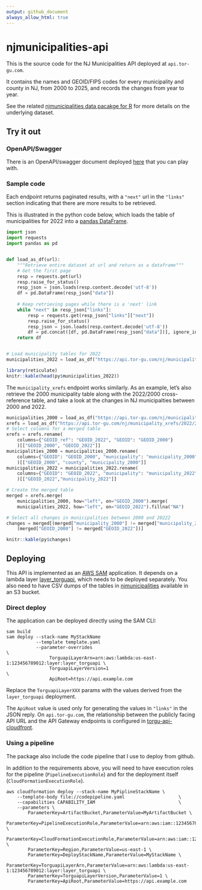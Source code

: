 ```yaml
---
output: github_document
always_allow_html: true
---
```


# njmunicipalities-api

This is the source code for the NJ Municipalities API deployed at `api.tor-gu.com`.

It contains the names and GEOID/FIPS codes for every municipality and county in NJ, from 2000 to 2025, and records the changes from year to year.

See the related [njmunicipalities data pacakge for R](https://github.com/tor-gu/njmunicipalities) for 
more details on the underlying dataset.

## Try it out

### OpenAPI/Swagger
There is an OpenAPI/swagger document deployed [here](https://tor-gu.com/apis/njmunicipalities.html)
that you can play with.


### Sample code
Each endpoint returns paginated results, with a `"next"` url in the `"links"` section 
indicating that there are more results to be retrieved.

This is illustrated in the python code below, which loads the table of municipalities for 2022 
into a [pandas DataFrame](https://pandas.pydata.org/docs/reference/api/pandas.DataFrame.html).
```python
import json
import requests
import pandas as pd


def load_as_df(url):
	"""Retrieve entire dataset at url and return as a dataframe"""
    # Get the first page
	resp = requests.get(url)
	resp.raise_for_status()
	resp_json = json.loads(resp.content.decode('utf-8'))
	df = pd.DataFrame(resp_json["data"])
    
    # Keep retrieving pages while there is a 'next' link
	while "next" in resp_json["links"]:
		resp = requests.get(resp_json["links"]["next"])
		resp.raise_for_status()
		resp_json = json.loads(resp.content.decode('utf-8'))
		df = pd.concat([df, pd.DataFrame(resp_json["data"])], ignore_index = True)
	return df


# Load municipality tables for 2022
municipalities_2022 = load_as_df("https://api.tor-gu.com/nj/municipalities/2022")
```
```r
library(reticulate)
knitr::kable(head(py$municipalities_2022))
```

The `municipality_xrefs` endpoint works similarly. As an example, let's also retrieve the 
2000 municipality table along with the 2022/2000 cross-reference table, and take a look
at the changes in NJ municipalties between 2000 and 2022.
```python
municipalities_2000 = load_as_df("https://api.tor-gu.com/nj/municipalities/2000")
xrefs = load_as_df("https://api.tor-gu.com/nj/municipality_xrefs/2022/2000")
# Select columns for a merged table
xrefs = xrefs.rename(
	columns={"GEOID_ref": "GEOID_2022", "GEOID": "GEOID_2000"}
	)[["GEOID_2000", "GEOID_2022"]]
municipalities_2000 = municipalities_2000.rename(
	columns={"GEOID": "GEOID_2000", "municipality": "municipality_2000"}
	)[["GEOID_2000", "county", "municipality_2000"]]
municipalities_2022 = municipalities_2022.rename(
	columns={"GEOID": "GEOID_2022", "municipality": "municipality_2022"}
	)[["GEOID_2022","municipality_2022"]]

# Create the merged table
merged = xrefs.merge(
	municipalities_2000, how="left", on="GEOID_2000").merge(
	municipalities_2022, how="left", on="GEOID_2022").fillna("NA")

# Select all changes in municipalities between 2000 and 20222
changes = merged[(merged["municipality_2000"] != merged["municipality_2022"]) | 
	(merged["GEOID_2000"] != merged["GEOID_2022"])]
```
```r
knitr::kable(py$changes)
```

## Deploying
This API is implemented as an [AWS SAM](https://aws.amazon.com/serverless/sam/) application. It depends on a lambda layer
[layer_torguapi](https://github.com/tor-gu/layer_torguapi), which needs to be deployed separately.  You also 
need to have CSV dumps of the tables in [njmunicipalities](https://github.com/tor-gu/njmunicipalities) available
in an S3 bucket.

### Direct deploy
The application can be deployed directly using the SAM CLI:
```
sam build
sam deploy --stack-name MyStackName
           --template template.yaml
           --parameter-overrides                                                            \
                TorguapiLayerArn=arn:aws:lambda:us-east-1:123456789012:layer:layer_torguapi \
                TorguapiLayerVersion=1                                                      \
                ApiRoot=https://api.example.com 
```
Replace the `TorguapiLayerXXX` params with the values derived from the `layer_torguapi` deployment.

The `ApiRoot` value is used only for generating the values in `"links"` in the JSON reply. On 
`api.tor-gu.com`, the relationship between the publicly facing API URL and the API Gateway 
endpoints is configured in [torgu-api-cloudfront](https://github.com/tor-gu/torgu-api-cloudfront).

### Using a pipeline
The package also include the code pipeline that I use to deploy from github.

In addition to the requirements above, you will need to have execution roles for the 
pipeline (`PipelineExecutionRole`) and for the deployment itself 
(`CloudFormationExecutionRole`).

```
aws cloudformation deploy --stack-name MyPiplineStackName \
	--template-body file://codepipeline.yaml 					\
	--capabilities CAPABILITY_IAM								\
	--parameters \
        ParameterKey=ArtifactBucket,ParameterValue=MyArtifactBucket \
		ParameterKey=PipelineExecutionRole,ParameterValue=arn:aws:iam::123456789012:role/MyPipelineExecutionRole \
		ParameterKey=CloudFormationExecutionRole,ParameterValue=arn:aws:iam::123456789012:role/MyCloudFormationExecutionRole \
		ParameterKey=Region,ParameterValue=us-east-1 \
        ParameterKey=DeployStackName,ParameterValue=MyStackName \
        ParameterKey=TorguapiLayerArn,ParameterValue=arn:aws:lambda:us-east-1:123456789012:layer:layer_torguapi \
        ParameterKey=TorguapiLayerVersion,ParameterValue=1 \
        ParameterKey=ApiRoot,ParameterValue=https://api.example.com
```
